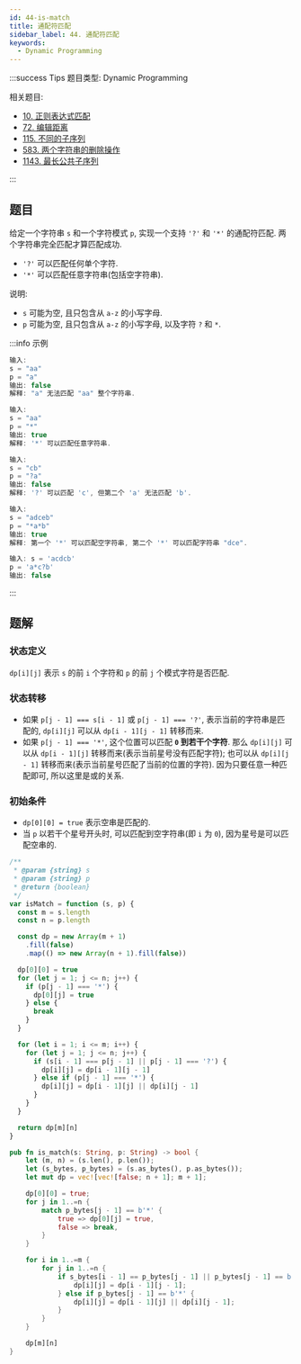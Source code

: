 ```yaml
---
id: 44-is-match
title: 通配符匹配
sidebar_label: 44. 通配符匹配
keywords:
  - Dynamic Programming
---
```


:::success Tips
题目类型: Dynamic Programming

相关题目:

- [10. 正则表达式匹配](/leetcode/hard/10-is-match)
- [72. 编辑距离](/leetcode/hard/72-min-distance)
- [115. 不同的子序列](/leetcode/hard/115-num-distinct)
- [583. 两个字符串的删除操作](/leetcode/medium/583-min-distance)
- [1143. 最长公共子序列](/leetcode/medium/1143-longest-common-subsequence)

:::

## 题目

给定一个字符串 `s` 和一个字符模式 `p`, 实现一个支持 `'?'` 和 `'*'` 的通配符匹配. 两个字符串完全匹配才算匹配成功.

- `'?'` 可以匹配任何单个字符.
- `'*'` 可以匹配任意字符串(包括空字符串).

说明:

- `s` 可能为空, 且只包含从 `a-z` 的小写字母.
- `p` 可能为空, 且只包含从 `a-z` 的小写字母, 以及字符 `?` 和 `*`.

:::info 示例

```ts
输入:
s = "aa"
p = "a"
输出: false
解释: "a" 无法匹配 "aa" 整个字符串.
```

```ts
输入:
s = "aa"
p = "*"
输出: true
解释: '*' 可以匹配任意字符串.
```

```ts
输入:
s = "cb"
p = "?a"
输出: false
解释: '?' 可以匹配 'c', 但第二个 'a' 无法匹配 'b'.
```

```ts
输入:
s = "adceb"
p = "*a*b"
输出: true
解释: 第一个 '*' 可以匹配空字符串, 第二个 '*' 可以匹配字符串 "dce".
```

```ts
输入: s = 'acdcb'
p = 'a*c?b'
输出: false
```

:::

## 题解

### 状态定义

`dp[i][j]` 表示 `s` 的前 `i` 个字符和 `p` 的前 `j` 个模式字符是否匹配.

### 状态转移

- 如果 `p[j - 1] === s[i - 1]` 或 `p[j - 1] === '?'`, 表示当前的字符串是匹配的, `dp[i][j]` 可以从 `dp[i - 1][j - 1]` 转移而来.
- 如果 `p[j - 1] === '*'`, 这个位置可以匹配 **`0` 到若干个字符**. 那么 `dp[i][j]` 可以从 `dp[i - 1][j]` 转移而来(表示当前星号没有匹配字符);
  也可以从 `dp[i][j - 1]` 转移而来(表示当前星号匹配了当前的位置的字符). 因为只要任意一种匹配即可, 所以这里是或的关系.

### 初始条件

- `dp[0][0] = true` 表示空串是匹配的.
- 当 `p` 以若干个星号开头时, 可以匹配到空字符串(即 `i` 为 `0`), 因为星号是可以匹配空串的.


<Tabs>
  <TabItem value="JavaScript" label="JavaScript" default>

```ts
/**
 * @param {string} s
 * @param {string} p
 * @return {boolean}
 */
var isMatch = function (s, p) {
  const m = s.length
  const n = p.length

  const dp = new Array(m + 1)
    .fill(false)
    .map(() => new Array(n + 1).fill(false))

  dp[0][0] = true
  for (let j = 1; j <= n; j++) {
    if (p[j - 1] === '*') {
      dp[0][j] = true
    } else {
      break
    }
  }

  for (let i = 1; i <= m; i++) {
    for (let j = 1; j <= n; j++) {
      if (s[i - 1] === p[j - 1] || p[j - 1] === '?') {
        dp[i][j] = dp[i - 1][j - 1]
      } else if (p[j - 1] === '*') {
        dp[i][j] = dp[i - 1][j] || dp[i][j - 1]
      }
    }
  }

  return dp[m][n]
}
```

</TabItem>
<TabItem value="Rust" label="Rust">

```rust
pub fn is_match(s: String, p: String) -> bool {
    let (m, n) = (s.len(), p.len());
    let (s_bytes, p_bytes) = (s.as_bytes(), p.as_bytes());
    let mut dp = vec![vec![false; n + 1]; m + 1];

    dp[0][0] = true;
    for j in 1..=n {
        match p_bytes[j - 1] == b'*' {
            true => dp[0][j] = true,
            false => break,
        }
    }

    for i in 1..=m {
        for j in 1..=n {
            if s_bytes[i - 1] == p_bytes[j - 1] || p_bytes[j - 1] == b'?' {
                dp[i][j] = dp[i - 1][j - 1];
            } else if p_bytes[j - 1] == b'*' {
                dp[i][j] = dp[i - 1][j] || dp[i][j - 1];
            }
        }
    }

    dp[m][n]
}
```

</TabItem>
</Tabs>
